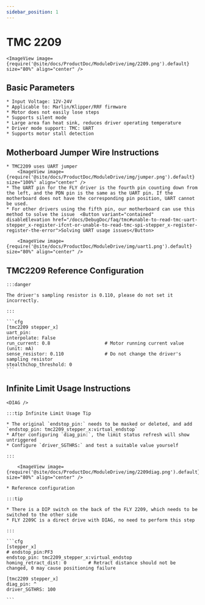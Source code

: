 ```yaml
---
sidebar_position: 1
---
```





# TMC 2209

    <ImageView image={require('@site/docs/ProductDoc/ModuleDrive/img/2209.png').default} size="80%" align="center" />

## Basic Parameters

    * Input Voltage: 12V-24V
    * Applicable to: Marlin/Klipper/RRF firmware
    * Motor does not easily lose steps
    * Supports silent mode
    * Large area fan heat sink, reduces driver operating temperature
    * Driver mode support: TMC: UART
    * Supports motor stall detection

## Motherboard Jumper Wire Instructions

    * TMC2209 uses UART jumper
        <ImageView image={require('@site/docs/ProductDoc/ModuleDrive/img/jumper.png').default} size="100%" align="center" />
    * The UART pin for the FLY driver is the fourth pin counting down from the left, and the PDN pin is the same as the UART pin. If the motherboard does not have the corresponding pin position, UART cannot be used.
    * For other drivers using the fifth pin, our motherboard can use this method to solve the issue  <Button variant="contained" disableElevation href="/docs/DebugDoc/faq/tmc#unable-to-read-tmc-uart-stepper_x-register-ifcnt-or-unable-to-read-tmc-spi-stepper_x-register-register-the-error">Solving UART usage issues</Button>

        <ImageView image={require('@site/docs/ProductDoc/ModuleDrive/img/uart1.png').default} size="80%" align="center" />

## TMC2209 Reference Configuration

    :::danger

    The driver's sampling resistor is 0.110, please do not set it incorrectly.

    :::

    ```cfg
    [tmc2209 stepper_x]
    uart_pin: 
    interpolate: False
    run_current: 0.8                    # Motor running current value (unit: mA)
    sense_resistor: 0.110               # Do not change the driver's sampling resistor
    stealthchop_threshold: 0
    ```

## Infinite Limit Usage Instructions

    <DIAG />

    :::tip Infinite Limit Usage Tip

    * The original `endstop_pin:` needs to be masked or deleted, and add `endstop_pin: tmc2209_stepper_x:virtual_endstop`
    * After configuring `diag_pin:`, the limit status refresh will show untriggered
    * Configure `driver_SGTHRS:` and test a suitable value yourself

    :::

        <ImageView image={require('@site/docs/ProductDoc/ModuleDrive/img/2209diag.png').default} size="80%" align="center" />

    * Reference configuration

    :::tip

    * There is a DIP switch on the back of the FLY 2209, which needs to be switched to the other side
    * FLY 2209C is a direct drive with DIAG, no need to perform this step

    :::

    ```cfg
    [stepper_x]
    # endstop_pin:PF3
    endstop_pin: tmc2209_stepper_x:virtual_endstop
    homing_retract_dist: 0        # Retract distance should not be changed, 0 may cause positioning failure

    [tmc2209 stepper_x]
    diag_pin: ^
    driver_SGTHRS: 100
    
    ```
